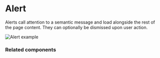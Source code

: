 # Alert

Alerts call attention to a semantic message and load alongside the rest of the page content. They can optionally be dismissed upon user action.

![Alert example](public/assets/overview-alert.webp)

### Related components
<RelatedComponentList>
  <RelatedComponent
    title="Toast"
    description="Toasts can appear at any time to provide instant feedback on actions. They are usually temporary, but can also require the user to dismiss."
    href="/components/toast-stack"
  />
  <RelatedComponent
    title="Empty State"
    description="An Empty State represents the state of a container, such as when there are no items to display or when the user isn't allowed to access items."
    href="/components/empty-state"
  />
</RelatedComponentList>
